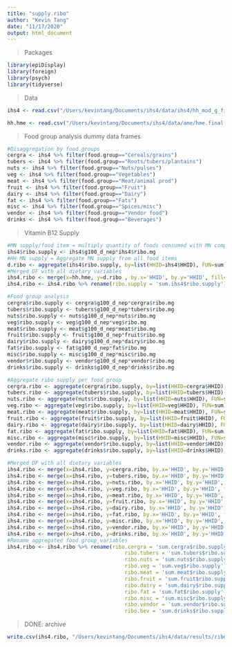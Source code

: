 ```yaml
---
title: "supply.ribo"
author: "Kevin Tang"
date: "11/17/2020"
output: html_document
---
```


> Packages

```r
library(epiDisplay)
library(foreign)
library(psych)
library(tidyverse)
```

>Data

```r
ihs4 <- read.csv("/Users/kevintang/Documents/ihs4/data/ihs4/hh_mod_g_final.csv")

hh.hme <- read.csv("/Users/kevintang/Documents/ihs4/data/ame/hme.final.csv")

```


>Food group analysis dummy data frames

```r
#Disaggregation by food groups
cergra <- ihs4 %>% filter(food.group=="Cereals/grains")
tubers <- ihs4 %>% filter(food.group=="Roots/tubers/plantains")
nuts <- ihs4 %>% filter(food.group=="Nuts/pulses")
veg <- ihs4 %>% filter(food.group=="Vegetables")
meat <- ihs4 %>% filter(food.group=="Meat/animal prod")
fruit <- ihs4 %>% filter(food.group=="Fruit")
dairy <- ihs4 %>% filter(food.group=="Dairy")
fat <- ihs4 %>% filter(food.group=="Fats")
misc <- ihs4 %>% filter(food.group=="Spices/misc")
vendor <- ihs4 %>% filter(food.group=="Vendor food")
drinks <- ihs4 %>% filter(food.group=="Beverages")
```

>Vitamin B12 Supply

```r
#MN supply/food item = multiply quantity of foods consumed with MN composition of food
ihs4$ribo.supply <- ihs4$g100_d_nep*ihs4$ribo.mg
#HH MN supply = Aggregate MN supply from all food items 
d.ribo <- aggregate(ihs4$ribo.supply, by=list(HHID=ihs4$HHID), FUN=sum)
#Merged DF with all dietary variables
ihs4.ribo <- merge(x=hh.hme, y=d.ribo , by.x='HHID', by.y='HHID', fill=-9999, all.x = TRUE)
ihs4.ribo <- ihs4.ribo %>% rename(ribo.supply = 'sum.ihs4$ribo.supply')

#Food group analysis
cergra$ribo.supply <- cergra$g100_d_nep*cergra$ribo.mg
tubers$ribo.supply <- tubers$g100_d_nep*tubers$ribo.mg
nuts$ribo.supply <- nuts$g100_d_nep*nuts$ribo.mg
veg$ribo.supply <- veg$g100_d_nep*veg$ribo.mg
meat$ribo.supply <- meat$g100_d_nep*meat$ribo.mg
fruit$ribo.supply <- fruit$g100_d_nep*fruit$ribo.mg
dairy$ribo.supply <- dairy$g100_d_nep*dairy$ribo.mg
fat$ribo.supply <- fat$g100_d_nep*fat$ribo.mg
misc$ribo.supply <- misc$g100_d_nep*misc$ribo.mg
vendor$ribo.supply <- vendor$g100_d_nep*vendor$ribo.mg
drinks$ribo.supply <- drinks$g100_d_nep*drinks$ribo.mg

#Aggregate ribo supply per food group
cergra.ribo <- aggregate(cergra$ribo.supply, by=list(HHID=cergra$HHID), FUN=sum)
tubers.ribo <- aggregate(tubers$ribo.supply, by=list(HHID=tubers$HHID), FUN=sum)
nuts.ribo <- aggregate(nuts$ribo.supply, by=list(HHID=nuts$HHID), FUN=sum)
veg.ribo <- aggregate(veg$ribo.supply, by=list(HHID=veg$HHID), FUN=sum)
meat.ribo <- aggregate(meat$ribo.supply, by=list(HHID=meat$HHID), FUN=sum)
fruit.ribo <- aggregate(fruit$ribo.supply, by=list(HHID=fruit$HHID), FUN=sum)
dairy.ribo <- aggregate(dairy$ribo.supply, by=list(HHID=dairy$HHID), FUN=sum)
fat.ribo <- aggregate(fat$ribo.supply, by=list(HHID=fat$HHID), FUN=sum)
misc.ribo <- aggregate(misc$ribo.supply, by=list(HHID=misc$HHID), FUN=sum)
vendor.ribo <- aggregate(vendor$ribo.supply, by=list(HHID=vendor$HHID), FUN=sum)
drinks.ribo <- aggregate(drinks$ribo.supply, by=list(HHID=drinks$HHID), FUN=sum)

#Merged DF with all dietary variables
ihs4.ribo <- merge(x=ihs4.ribo, y=cergra.ribo, by.x='HHID', by.y='HHID', fill=-9999, all.x = TRUE)
ihs4.ribo <- merge(x=ihs4.ribo, y=tubers.ribo, by.x='HHID', by.y='HHID', fill=-9999, all.x = TRUE)
ihs4.ribo <- merge(x=ihs4.ribo, y=nuts.ribo, by.x='HHID', by.y='HHID', fill=-9999, all.x = TRUE)
ihs4.ribo <- merge(x=ihs4.ribo, y=veg.ribo, by.x='HHID', by.y='HHID', fill=-9999, all.x = TRUE)
ihs4.ribo <- merge(x=ihs4.ribo, y=meat.ribo, by.x='HHID', by.y='HHID', fill=-9999, all.x = TRUE)
ihs4.ribo <- merge(x=ihs4.ribo, y=fruit.ribo, by.x='HHID', by.y='HHID', fill=-9999, all.x = TRUE)
ihs4.ribo <- merge(x=ihs4.ribo, y=dairy.ribo, by.x='HHID', by.y='HHID', fill=-9999, all.x = TRUE)
ihs4.ribo <- merge(x=ihs4.ribo, y=fat.ribo, by.x='HHID', by.y='HHID', fill=-9999, all.x = TRUE)
ihs4.ribo <- merge(x=ihs4.ribo, y=misc.ribo, by.x='HHID', by.y='HHID', fill=-9999, all.x = TRUE)
ihs4.ribo <- merge(x=ihs4.ribo, y=vendor.ribo, by.x='HHID', by.y='HHID', fill=-9999, all.x = TRUE)
ihs4.ribo <- merge(x=ihs4.ribo, y=drinks.ribo, by.x='HHID', by.y='HHID', fill=-9999, all.x = TRUE)
#Rename aggregated food group variables
ihs4.ribo <- ihs4.ribo %>% rename(ribo.cergra = 'sum.cergra$ribo.supply',
                                      ribo.tubers = 'sum.tubers$ribo.supply',
                                      ribo.nuts = 'sum.nuts$ribo.supply',
                                      ribo.veg = 'sum.veg$ribo.supply',
                                      ribo.meat = 'sum.meat$ribo.supply',
                                      ribo.fruit = 'sum.fruit$ribo.supply',
                                      ribo.dairy = 'sum.dairy$ribo.supply',
                                      ribo.fat = 'sum.fat$ribo.supply',
                                      ribo.misc = 'sum.misc$ribo.supply',
                                      ribo.vendor = 'sum.vendor$ribo.supply',
                                      ribo.bev = 'sum.drinks$ribo.supply')

```

> DONE: archive

```r
write.csv(ihs4.ribo, "/Users/kevintang/Documents/ihs4/data/results/ribo.csv")
```